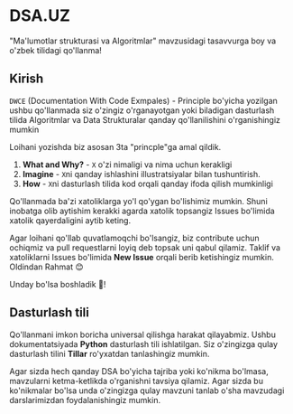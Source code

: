 # DSA.UZ
 
"Ma'lumotlar strukturasi va Algoritmlar" mavzusidagi tasavvurga boy va o'zbek tilidagi qo'llanma!

## Kirish

`DWCE` (Documentation With Code Exmpales) - Principle bo'yicha yozilgan ushbu qo'llanmada siz o'zingiz o'rganayotgan yoki biladigan dasturlash tilida Algoritmlar va Data Strukturalar qanday qo'llanilishini o'rganishingiz mumkin

Loihani yozishda biz asosan 3ta "princple"ga amal qildik.
1. **What and Why?** - `X` o'zi nimaligi va nima uchun kerakligi
2. **Imagine** - `X`ni qanday ishlashini illustratsiyalar bilan tushuntirish.
3. **How** - `X`ni dasturlash tilida kod orqali qanday ifoda qilish mumkinligi

Qo'llanmada ba'zi xatoliklarga yo'l qo'ygan bo'lishimiz mumkin. Shuni inobatga olib aytishim kerakki agarda xatolik topsangiz Issues bo'limida xatolik qayerdaligini aytib keting. 

Agar loihani qo'llab quvatlamoqchi bo'lsangiz, biz contribute uchun ochiqmiz va pull requestlarni loyiq deb topsak uni qabul qilamiz. Taklif va xatoliklarni Issues bo'limida **New Issue** orqali berib ketishingiz mumkin. Oldindan Rahmat 😊

Unday bo'lsa boshladik 🚀!

## Dasturlash tili

Qo'llanmani imkon boricha universal qilishga harakat qilayabmiz. Ushbu dokumentatsiyada **Python** dasturlash tili ishlatilgan. Siz o'zingizga qulay dasturlash tilini **Tillar** ro'yxatdan tanlashingiz mumkin.

Agar sizda hech qanday DSA bo'yicha tajriba yoki ko'nikma bo'lmasa, mavzularni ketma-ketlikda o'rganishni tavsiya qilamiz. Agar sizda bu ko'nikmalar bo'lsa unda o'zingizga qulay mavzuni tanlab o'sha mavzudagi darslarimizdan foydalanishingiz mumkin.